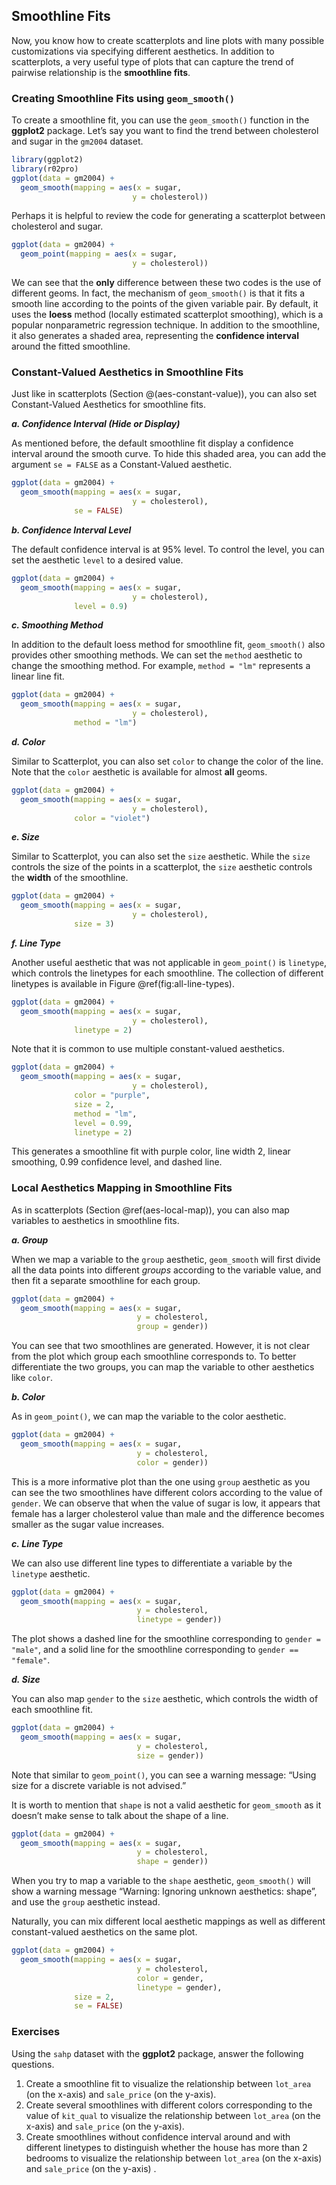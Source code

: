 ## Smoothline Fits {#smoothline}

Now, you know how to create scatterplots and line plots with many possible customizations via specifying different aesthetics. In addition to scatterplots, a very useful type of plots that can capture the trend of pairwise relationship is the **smoothline fits**.

### Creating Smoothline Fits using `geom_smooth()`

To create a smoothline fit, you can use the `geom_smooth()` function in  the **ggplot2** package. Let's say you want to find the trend between cholesterol and sugar in the `gm2004` dataset. 

```r
library(ggplot2)
library(r02pro)
ggplot(data = gm2004) + 
  geom_smooth(mapping = aes(x = sugar, 
                           y = cholesterol))
```

Perhaps it is helpful to review the code for generating a scatterplot between cholesterol and sugar. 

```r
ggplot(data = gm2004) + 
  geom_point(mapping = aes(x = sugar, 
                           y = cholesterol))
```

We can see that the **only** difference between these two codes is the use of different geoms. In fact, the mechanism of `geom_smooth()` is that it fits a smooth line according to the points of the given variable pair. By default, it uses the **loess** method (locally estimated scatterplot smoothing), which is a popular nonparametric regression technique. In addition to the smoothline, it also generates a shaded area, representing the **confidence interval** around the fitted smoothline. 




### Constant-Valued Aesthetics in Smoothline Fits

Just like in scatterplots (Section \@(aes-constant-value)), you can also set Constant-Valued Aesthetics for smoothline fits. 

***a. Confidence Interval (Hide or Display)***

As mentioned before, the default smoothline fit display a confidence interval around the smooth curve. To hide this shaded area, you can add the argument `se = FALSE` as a Constant-Valued aesthetic. 

```r
ggplot(data = gm2004) + 
  geom_smooth(mapping = aes(x = sugar, 
                           y = cholesterol),
              se = FALSE)
```

***b. Confidence Interval Level***

The default confidence interval is at 95% level. To control the level, you can set the aesthetic `level` to a desired value.

```r
ggplot(data = gm2004) + 
  geom_smooth(mapping = aes(x = sugar, 
                           y = cholesterol),
              level = 0.9)
```


***c. Smoothing Method***

In addition to the default loess method for smoothline fit, `geom_smooth()` also provides other smoothing methods. We can set the `method` aesthetic to change the smoothing method.  For example, `method = "lm"` represents a linear line fit.

```r
ggplot(data = gm2004) + 
  geom_smooth(mapping = aes(x = sugar, 
                           y = cholesterol),
              method = "lm")
```

***d. Color***

Similar to Scatterplot, you can also set `color` to change the color of the line. Note that the `color` aesthetic is available for almost **all** geoms. 

```r
ggplot(data = gm2004) + 
  geom_smooth(mapping = aes(x = sugar, 
                           y = cholesterol),
              color = "violet")
```

***e. Size***

Similar to Scatterplot, you can also set the `size` aesthetic. While the `size` controls the size of the points in a scatterplot, the `size` aesthetic controls the **width** of the smoothline. 

```r
ggplot(data = gm2004) + 
  geom_smooth(mapping = aes(x = sugar, 
                           y = cholesterol),
              size = 3)
```

***f. Line Type***

Another useful aesthetic that was not applicable in `geom_point()` is `linetype`, which controls the linetypes for each smoothline. The collection of different linetypes is available in Figure \@ref(fig:all-line-types).

```r
ggplot(data = gm2004) + 
  geom_smooth(mapping = aes(x = sugar, 
                           y = cholesterol),
              linetype = 2)
```


Note that it is common to use multiple constant-valued aesthetics. 

```r
ggplot(data = gm2004) + 
  geom_smooth(mapping = aes(x = sugar, 
                           y = cholesterol),
              color = "purple",
              size = 2,
              method = "lm",
              level = 0.99,
              linetype = 2)
```

This generates a smoothline fit with purple color, line width 2, linear smoothing, 0.99 confidence level, and dashed line.

### Local Aesthetics Mapping in Smoothline Fits

As in scatterplots (Section \@ref(aes-local-map)), you can also map variables to aesthetics in smoothline fits. 

***a. Group***

When we map a variable to the `group` aesthetic, `geom_smooth` will first divide all the data points into different *groups* according to the variable value, and then fit a separate smoothline for each group. 

```r
ggplot(data = gm2004) + 
  geom_smooth(mapping = aes(x = sugar, 
                            y = cholesterol,
                            group = gender))
```

You can see that two smoothlines are generated. However, it is not clear from the plot which group each smoothline corresponds to. To better differentiate the two groups, you can map the variable to other aesthetics like `color`. 

***b. Color***

As in `geom_point()`, we can map the variable to the color aesthetic. 

```r
ggplot(data = gm2004) + 
  geom_smooth(mapping = aes(x = sugar, 
                            y = cholesterol,
                            color = gender))
```

This is a more informative plot than the one using `group` aesthetic as you can see the two smoothlines have different colors according to the value of `gender`. We can observe that when the value of sugar is low, it appears that female has a larger cholesterol value than male and the difference becomes smaller as the sugar value increases.


***c. Line Type***

We can also use different line types to differentiate a variable by the `linetype` aesthetic.

```r
ggplot(data = gm2004) + 
  geom_smooth(mapping = aes(x = sugar, 
                            y = cholesterol,
                            linetype = gender))
```

The plot shows a dashed line for the smoothline corresponding to `gender = "male"`, and a solid line for the smoothline corresponding to `gender == "female"`.


***d. Size***

You can also map `gender` to the `size` aesthetic, which controls the width of each smoothline fit.

```r
ggplot(data = gm2004) + 
  geom_smooth(mapping = aes(x = sugar, 
                            y = cholesterol,
                            size = gender))
```

Note that similar to `geom_point()`, you can see a warning message: "Using size for a discrete variable is not advised." 

It is worth to mention that `shape` is not a valid aesthetic for `geom_smooth` as it doesn't make sense to talk about the shape of a line. 

```r
ggplot(data = gm2004) + 
  geom_smooth(mapping = aes(x = sugar, 
                            y = cholesterol,
                            shape = gender))
```

When you try to map a variable to the `shape` aesthetic, `geom_smooth()` will show a warning message "Warning: Ignoring unknown aesthetics: shape", and use the `group` aesthetic instead. 




Naturally, you can mix different local aesthetic mappings as well as different constant-valued aesthetics on the same plot. 
```r
ggplot(data = gm2004) + 
  geom_smooth(mapping = aes(x = sugar, 
                            y = cholesterol,
                            color = gender,
                            linetype = gender),
              size = 2,
              se = FALSE)

```



### Exercises

Using the `sahp` dataset with the **ggplot2** package, answer the following questions.


1.	Create a smoothline fit to visualize the relationship between `lot_area` (on the x-axis) and `sale_price` (on the y-axis).
2.  Create several smoothlines with different colors corresponding to the value of `kit_qual` to visualize the relationship between `lot_area` (on the x-axis) and `sale_price` (on the y-axis).
2.  Create smoothlines without confidence interval around and with different linetypes to distinguish whether the house has more than 2 bedrooms to visualize the relationship between `lot_area` (on the x-axis) and `sale_price` (on the y-axis) .







